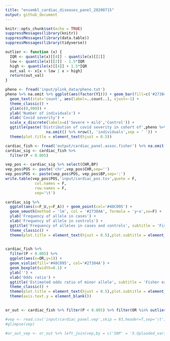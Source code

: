 ```yaml
---
title: "ensembl_cardiac_diseases_panel_20200715"
output: github_document
---
```


```r
knitr::opts_chunk$set(echo = TRUE)
suppressMessages(library(knitr))
suppressMessages(library(data.table))
suppressMessages(library(tidyverse))

outlier <- function (x) {
  IQR <- quantile(x)[[4]] - quantile(x)[[2]]
  low <- quantile(x)[[2]] - 1.5*IQR
  high <- quantile(x)[[4]] + 1.5*IQR
  out_val <- x[x < low | x > high]
  return(out_val)
}
```

```r
pheno <- fread('input/plink_data/pheno.txt')
pheno %>% na.omit %>% ggplot(aes(factor(Y1))) + geom_bar(fill=c('#27384A','#48C095'),width=0.5) +
  geom_text(stat='count', aes(label=..count..), vjust=-1) + 
  theme_classic() + 
  ylim(c(0,900)) + 
  ylab('Number of individuals') +
  xlab('Covid severity') +
  scale_x_discrete(labels=c('Severe + mild','Control')) + 
  ggtitle(paste('Distribution of covid severity in cohort of',pheno %>% 
                  na.omit() %>% nrow(), 'individuals',sep = ' ')) +
  theme(plot.title = element_text(hjust = 0.5))
```



```r
cardiac_fish <- fread('output/cardiac_panel.assoc.fisher') %>% na.omit()
cardiac_sig <- cardiac_fish %>%
  filter(P < 0.005)

vep_pos <- cardiac_sig %>% select(CHR,BP)
vep_pos$POS <- paste('chr',vep_pos$CHR,sep='')
vep_pos$POS <- paste(vep_pos$POS, vep_pos$BP,sep=':')
write.table(vep_pos$POS,'input/cardiac_pos.tsv',quote = F,
             col.names = F,
             row.names = F,
             sep='\t')

cardiac_sig %>%
  ggplot(aes(x=F_U,y=F_A)) + geom_point(col='#48C095') +
  geom_smooth(method = 'lm', col = '#27384A', formula = 'y~x',se=F) +
  ylab('Frequency of allele in cases') +
  xlab('Frequency of allele in controls') +
  ggtitle('Frequency of alleles in cases and controls', subtitle = 'Fisher exact test P value < 0.005') + 
  theme_classic() +
  theme(plot.title = element_text(hjust = 0.5),plot.subtitle = element_text(hjust=0.5))
  

```

```r
cardiac_fish %>% 
  filter(P < 0.005) %>%
  ggplot(aes(x=OR,y=1)) + 
  geom_violin(fill='#48C095', col='#27384A') +
  geom_boxplot(width=0.1) +
  ylab('') +
  xlab('Odds ratio') +
  ggtitle('Estimated odds ratio of minor allele', subtitle = 'Fisher exact test P value < 0.005') + 
  theme_classic() +
  theme(plot.title = element_text(hjust = 0.5),plot.subtitle = element_text(hjust=0.5)) +
  theme(axis.text.y = element_blank())
  
```


```r
or_out <- cardiac_fish %>% filter(P < 0.005) %>% filter(OR %in% outlier(cardiac_fish$OR))

```

```r
#vep <- read.csv('input/cardiac_panel.vep',skip = 93,header=T,sep='\t')
#glimpse(vep)
```


```r
#or_out_vep <- or_out %>% left_join(vep,by = c('SNP' = 'X.Uploaded_variation'))

```

